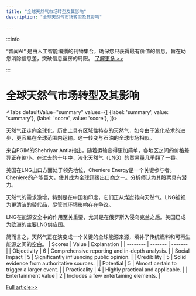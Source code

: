 ```yaml
---
title: "全球天然气市场转型及其影响"
description: "全球天然气市场转型及其影响"

---
```



:::info

“智闻AI“ 是由人工智能编撰的刊物集合，确保您只获得最有价值的信息，旨在助您消除信息差，突破信息茧房的局限。  [了解更多 >>](/)

:::

# 全球天然气市场转型及其影响


<Tabs
	defaultValue="summary"
	values={[
	{label: 'summary', value: 'summary'},
	{label: 'score', value: 'score'},
]}>
<TabItem value="summary">


天然气正走向全球化。历史上具有区域性特点的天然气，如今由于液化技术的进步，更容易在全球范围内运输。这一转变与石油的全球市场相似。

来自PGIM的Shehriyar Antia指出，随着运输变得更加简单，各地区之间的价格差异正在缩小。在过去的十年中，液化天然气（LNG）的贸易量几乎翻了一番。

美国在LNG出口方面处于领先地位，Cheniere Energy是一个关键参与者。Cheniere的产能巨大，使其成为全球顶级出口商之一。分析师认为其股票具有潜力。

天然气的需求激增，特别是在中国和印度，它们正从煤炭转向天然气。LNG被视为更清洁的替代品，尽管其环境影响存在争议。

LNG在能源安全中的作用至关重要，尤其是在俄罗斯入侵乌克兰之后。美国已成为欧洲的主要LNG供应国。

简而言之，天然气正在演变成一个关键的全球能源来源，填补了传统燃料和可再生能源之间的空白。
</TabItem>
<TabItem value="score">
	| Scores     | Value   | Explanation |
	| -------- | ------- | ------- |
	| Objectivity  | 6    | Comprehensive reporting and in-depth analysis.    |
	| Social Impact | 5     | Significantly influencing public opinion.    |
	| Credibility    | 5    | Solid evidence from authoritative sources.    |
	| Potential    | 5    | Almost certain to trigger a larger event.    |
	| Practicality    | 4    | Highly practical and applicable.    |
	| Entertainment Value    | 2    | Includes a few entertaining elements.    |
</TabItem>
</Tabs>

[Full article>>](https://www.cnbc.com/2024/07/03/natural-gas-is-starting-to-resemble-oil-as-a-commodity-why-that-matters.html)
